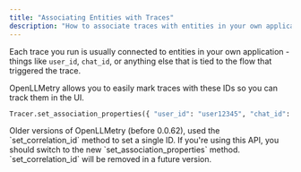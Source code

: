 ```yaml
---
title: "Associating Entities with Traces"
description: "How to associate traces with entities in your own application"
---
```


Each trace you run is usually connected to entities in your own application -
things like `user_id`, `chat_id`, or anything else that is tied to the flow that triggered the trace.

OpenLLMetry allows you to easily mark traces with these IDs so you can track them in the UI.

```python Python
Tracer.set_association_properties({ "user_id": "user12345", "chat_id": "chat12345" })
```

<Note>
  Older versions of OpenLLMetry (before 0.0.62), used the `set_correlation_id`
  method to set a single ID. If you're using this API, you should switch to the
  new `set_association_properties` method. `set_correlation_id` will be removed
  in a future version.
</Note>
